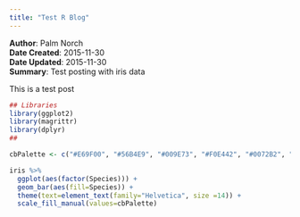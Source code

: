 ```yaml
---
title: "Test R Blog"
---
```

**Author**: Palm Norch <br/>
**Date Created**: 2015-11-30 <br/>
**Date Updated**: 2015-11-30 <br/>
**Summary**: Test posting with iris data <br/>

<p> This is a test post</p>
```r

## Libraries
library(ggplot2)
library(magrittr)
library(dplyr)
##


```
```r
cbPalette <- c("#E69F00", "#56B4E9", "#009E73", "#F0E442", "#0072B2", "#D55E00", "#CC79A7", "#999999" )

iris %>%
  ggplot(aes(factor(Species))) + 
  geom_bar(aes(fill=Species)) + 
  theme(text=element_text(family="Helvetica", size =14)) + 
  scale_fill_manual(values=cbPalette)
```